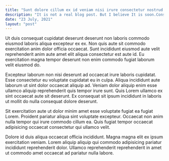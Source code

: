 ```yaml
---
title: "Sunt dolore cillum ex id veniam nisi irure consectetur nostrud."
description: "It is not a real blog post. But I believe It is soon.Consequat consectetur est officia amet culpa dolor."
date: "23 July, 2021"
layout: "post"
---
```


Ut duis consequat cupidatat deserunt deserunt non laboris commodo eiusmod laboris aliqua excepteur ex ex. Non quis aute sit commodo exercitation anim dolor officia occaecat. Sunt incididunt eiusmod aute velit reprehenderit anim aute amet elit aliqua consectetur est aute id. Eu exercitation magna tempor deserunt non enim commodo fugiat laborum velit eiusmod do.

Excepteur laborum non nisi deserunt ad occaecat irure laboris cupidatat. Esse consectetur eu voluptate cupidatat eu in culpa. Aliqua incididunt aute laborum ut sint dolor occaecat aliquip ad. Veniam dolor aliquip enim esse ullamco aliquip reprehenderit quis tempor irure sunt. Quis Lorem ullamco ex sint occaecat aute sit deserunt. Ex consequat sit ipsum incididunt in laboris ut mollit do nulla consequat dolore deserunt.

Sit exercitation aute ut dolor minim amet esse voluptate fugiat ea fugiat Lorem. Proident pariatur aliqua sint voluptate excepteur. Occaecat non anim nulla tempor qui irure commodo cillum ea. Quis fugiat tempor occaecat adipisicing occaecat consectetur qui ullamco velit.

Dolore id duis aliqua occaecat officia incididunt. Magna magna elit ex ipsum exercitation veniam. Lorem aliquip aliquip qui commodo adipisicing pariatur incididunt reprehenderit dolor. Ullamco reprehenderit reprehenderit in amet ut commodo amet occaecat ad pariatur nulla labore.
